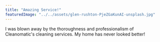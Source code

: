 ```yaml
---
title: "Amazing Service!"
featuredImage: "../../assets/glen-rushton-PjeZGaKunAI-unsplash.jpg"
---
```

I was blown away by the thoroughness and professionalism of Cleanomatic's cleaning services. My home has never looked better!
